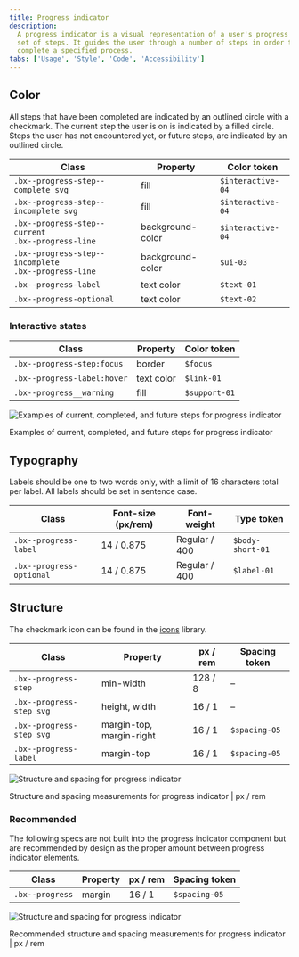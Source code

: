 ```yaml
---
title: Progress indicator
description:
  A progress indicator is a visual representation of a user's progress through a
  set of steps. It guides the user through a number of steps in order to
  complete a specified process.
tabs: ['Usage', 'Style', 'Code', 'Accessibility']
---
```


## Color

All steps that have been completed are indicated by an outlined circle with a
checkmark. The current step the user is on is indicated by a filled circle.
Steps the user has not encountered yet, or future steps, are indicated by an
outlined circle.

| Class                                                       | Property         | Color token       |
| ----------------------------------------------------------- | ---------------- | ----------------- |
| `.bx--progress-step--complete svg`                          | fill             | `$interactive-04` |
| `.bx--progress-step--incomplete svg`                        | fill             | `$interactive-04` |
| `.bx--progress-step--current` <br/> `.bx--progress-line`    | background-color | `$interactive-04` |
| `.bx--progress-step--incomplete` <br/> `.bx--progress-line` | background-color | `$ui-03`          |
| `.bx--progress-label`                                       | text color       | `$text-01`        |
| `.bx--progress-optional`                                    | text color       | `$text-02`        |

### Interactive states

| Class                       | Property   | Color token   |
| --------------------------- | ---------- | ------------- |
| `.bx--progress-step:focus`  | border     | `$focus`      |
| `.bx--progress-label:hover` | text color | `$link-01`    |
| `.bx--progress__warning`    | fill       | `$support-01` |

<div className="image--fixed">

![Examples of current, completed, and future steps for progress indicator](images/progress-indicator-style-1.png)

</div>

<Caption>
  Examples of current, completed, and future steps for progress indicator
</Caption>

## Typography

Labels should be one to two words only, with a limit of 16 characters total per
label. All labels should be set in sentence case.

| Class                    | Font-size (px/rem) | Font-weight   | Type token       |
| ------------------------ | ------------------ | ------------- | ---------------- |
| `.bx--progress-label`    | 14 / 0.875         | Regular / 400 | `$body-short-01` |
| `.bx--progress-optional` | 14 / 0.875         | Regular / 400 | `$label-01`      |

## Structure

The checkmark icon can be found in the [icons](/guidelines/icons/library)
library.

| Class                    | Property                 | px / rem | Spacing token |
| ------------------------ | ------------------------ | -------- | ------------- |
| `.bx--progress-step`     | min-width                | 128 / 8  | –             |
| `.bx--progress-step svg` | height, width            | 16 / 1   | –             |
| `.bx--progress-step svg` | margin-top, margin-right | 16 / 1   | `$spacing-05` |
| `.bx--progress-label`    | margin-top               | 16 / 1   | `$spacing-05` |

<div className="image--fixed">

![Structure and spacing for progress indicator](images/progress-indicator-style-2.png)

</div>

<Caption>
  Structure and spacing measurements for progress indicator | px / rem
</Caption>

### Recommended

The following specs are not built into the progress indicator component but are
recommended by design as the proper amount between progress indicator elements.

| Class           | Property | px / rem | Spacing token |
| --------------- | -------- | -------- | ------------- |
| `.bx--progress` | margin   | 16 / 1   | `$spacing-05` |

<div className="image--fixed">

![Structure and spacing for progress indicator](images/progress-indicator-style-3.png)

</div>

<Caption>
  Recommended structure and spacing measurements for progress indicator | px /
  rem
</Caption>
